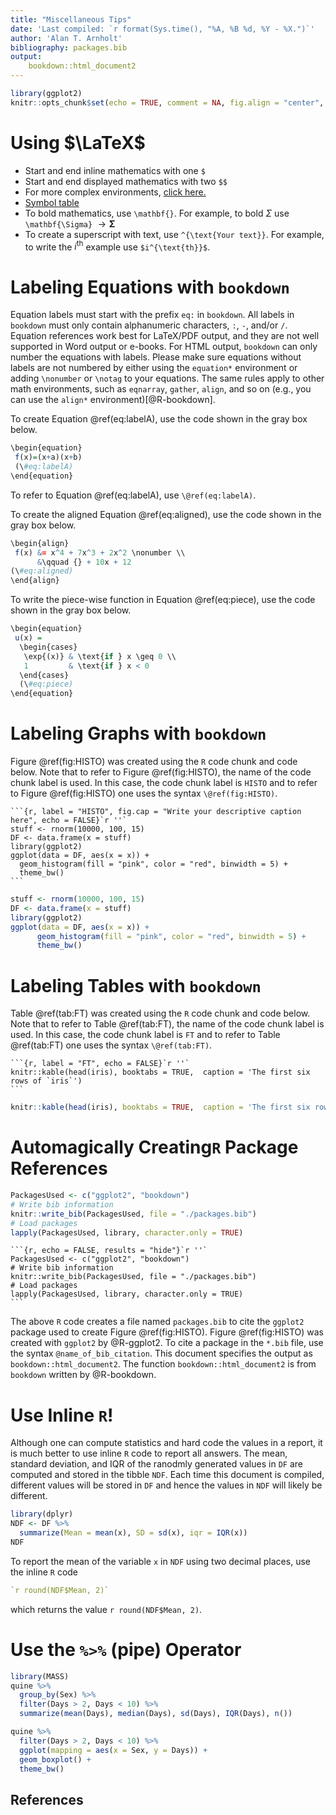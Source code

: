 ```yaml
---
title: "Miscellaneous Tips"
date: 'Last compiled: `r format(Sys.time(), "%A, %B %d, %Y - %X.")`'
author: 'Alan T. Arnholt'
bibliography: packages.bib
output: 
    bookdown::html_document2
---
```


```r
library(ggplot2)
knitr::opts_chunk$set(echo = TRUE, comment = NA, fig.align = "center", warning = FALSE, message = FALSE)
```

# Using $\LaTeX$ 

* Start and end inline mathematics with one `$`
* Start and end displayed mathematics with two `$$`
* For more complex environments, [click here.](https://en.wikibooks.org/wiki/LaTeX/Advanced_Mathematics)
* [Symbol table](http://mirror.jmu.edu/pub/CTAN/info/examples/Math_into_LaTeX-4/SymbolTables.pdf)
* To bold mathematics, use `\mathbf{}`.  For example, to bold $\Sigma$ use `\mathbf{\Sigma}` $\rightarrow \mathbf{\Sigma}$
* To create a superscript with text, use `^{\text{Your text}}`.  For example, to write the $i^{\text{th}}$ example use `$i^{\text{th}}$`. 


# Labeling Equations with `bookdown`

Equation labels must start with the prefix `eq:` in `bookdown`. All labels in `bookdown` must only contain alphanumeric characters, `:`, `-`, and/or `/`. Equation references work best for LaTeX/PDF output, and they are not well supported in Word output or e-books. For HTML output, `bookdown` can only number the equations with labels. Please make sure equations without labels are not numbered by either using the `equation*` environment or adding `\nonumber` or `\notag` to your equations. The same rules apply to other math environments, such as `eqnarray`, `gather`, `align`, and so on (e.g., you can use the `align*` environment)[@R-bookdown].

To create Equation \@ref(eq:labelA), use the code shown in the gray box below.


\begin{equation} 
 f(x)=(x+a)(x+b)
 (\#eq:labelA)
\end{equation}


```r
\begin{equation} 
 f(x)=(x+a)(x+b)
 (\#eq:labelA)
\end{equation}
```

To refer to Equation \@ref(eq:labelA), use `\@ref(eq:labelA)`.

To create the aligned Equation \@ref(eq:aligned), use the code shown in the gray box below.

\begin{align}
 f(x) &= x^4 + 7x^3 + 2x^2 \nonumber \\
      &\qquad {} + 10x + 12
(\#eq:aligned)      
\end{align}

```r
\begin{align}
 f(x) &= x^4 + 7x^3 + 2x^2 \nonumber \\
      &\qquad {} + 10x + 12
(\#eq:aligned)      
\end{align}
```

To write the piece-wise function in Equation \@ref(eq:piece), use the code shown in the gray box below.

\begin{equation}
 u(x) = 
  \begin{cases} 
   \exp{(x)} & \text{if } x \geq 0 \\
   1         & \text{if } x < 0
  \end{cases}
  (\#eq:piece)
\end{equation}

```r
\begin{equation}
 u(x) = 
  \begin{cases} 
   \exp{(x)} & \text{if } x \geq 0 \\
   1         & \text{if } x < 0
  \end{cases}
  (\#eq:piece)
\end{equation}
```

# Labeling Graphs with `bookdown` 

Figure \@ref(fig:HISTO) was created using the `R` code chunk and code below.  Note that to refer to Figure \@ref(fig:HISTO), the name of the code chunk label is used.  In this case, the code chunk label is `HISTO` and to refer to Figure \@ref(fig:HISTO) one uses the syntax `\@ref(fig:HISTO)`.


    ```{r, label = "HISTO", fig.cap = "Write your descriptive caption here", echo = FALSE}`r ''`
    stuff <- rnorm(10000, 100, 15)
    DF <- data.frame(x = stuff)
    library(ggplot2)
    ggplot(data = DF, aes(x = x)) + 
      geom_histogram(fill = "pink", color = "red", binwidth = 5) + 
      theme_bw()
    ```



```r
stuff <- rnorm(10000, 100, 15)
DF <- data.frame(x = stuff)
library(ggplot2)
ggplot(data = DF, aes(x = x)) + 
      geom_histogram(fill = "pink", color = "red", binwidth = 5) + 
      theme_bw()
```

# Labeling Tables with `bookdown` 

Table \@ref(tab:FT) was created using the `R` code chunk and code below.  Note that to refer to Table \@ref(tab:FT), the name of the code chunk label is used.  In this case, the code chunk label is `FT` and to refer to Table \@ref(tab:FT) one uses the syntax `\@ref(tab:FT)`.

    ```{r, label = "FT", echo = FALSE}`r ''`
    knitr::kable(head(iris), booktabs = TRUE,  caption = 'The first six rows of `iris`')
    ```
    
```r
knitr::kable(head(iris), booktabs = TRUE,  caption = 'The first six rows of `iris`')
```  


# Automagically Creating`R` Package References

```r
PackagesUsed <- c("ggplot2", "bookdown")
# Write bib information
knitr::write_bib(PackagesUsed, file = "./packages.bib")
# Load packages
lapply(PackagesUsed, library, character.only = TRUE)
```

    ```{r, echo = FALSE, results = "hide"}`r ''`
    PackagesUsed <- c("ggplot2", "bookdown")
    # Write bib information
    knitr::write_bib(PackagesUsed, file = "./packages.bib")
    # Load packages
    lapply(PackagesUsed, library, character.only = TRUE)
    ```

The above `R` code creates a file named `packages.bib` to cite the `ggplot2` package used to create Figure \@ref(fig:HISTO).  Figure \@ref(fig:HISTO) was created with `ggplot2` by @R-ggplot2. To cite a package in the `*.bib` file, use the syntax `@name_of_bib_citation`.  This document specifies the output as `bookdown::html_document2`.  The function `bookdown::html_document2` is from `bookdown` written by @R-bookdown.

# Use Inline `R`!

Although one can compute statistics and hard code the values in a report, it is much better to use inline `R` code to report all answers.  The mean, standard deviation, and IQR of the ranodmly generated values in `DF` are computed and stored in the tibble `NDF`.  Each time this document is compiled, different values will be stored in `DF` and hence the values in `NDF` will likely be different.  

```r
library(dplyr)
NDF <- DF %>%
  summarize(Mean = mean(x), SD = sd(x), iqr = IQR(x))
NDF  
```

To report the mean of the variable `x` in `NDF` using two decimal places, use the inline `R` code 
```r
`r round(NDF$Mean, 2)`
```
which returns the value `r round(NDF$Mean, 2)`.

# Use the `%>%` (pipe) Operator

```r
library(MASS)
quine %>%
  group_by(Sex) %>%
  filter(Days > 2, Days < 10) %>%
  summarize(mean(Days), median(Days), sd(Days), IQR(Days), n())
```

```r
quine %>%
  filter(Days > 2, Days < 10) %>%
  ggplot(mapping = aes(x = Sex, y = Days)) +
  geom_boxplot() +
  theme_bw()
```

## References
